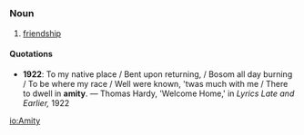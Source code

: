 =={{en}}==
===Noun===
# [[friendship]]

====Quotations====
*'''1922''': To my native place / Bent upon returning, / Bosom all day burning / To be where my race / Well were known, 'twas much with me / There to dwell in '''amity'''. &mdash; Thomas Hardy, 'Welcome Home,' in ''Lyrics Late and Earlier,'' 1922

[[io:Amity]]
